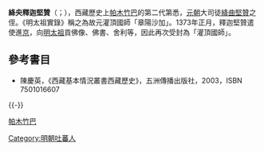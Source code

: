 '''絳央釋迦堅贊'''（{{bo|z=འཇམ་དབྱངས་ཤ་ཀྱ་རྒྱལ་མཚན|w='jam dbyangs sha kya rgyal mtshan}}；{{bd|1340年||1373年||}}），西藏歷史上[[帕木竹巴|帕木竹巴]]的第二代第悉，[[元朝|元朝]]大司徒[[絳曲堅贊|絳曲堅贊]]之侄。《明太祖實錄》稱之為故元灌頂國師「章陽沙加」。1373年正月，釋迦堅贊遣使進[[南京|京]]，向[[明太祖|明太祖]]貢佛像、佛書、舍利等，因此再次受封為「灌頂國師」。

==參考書目==
*陳慶英，《西藏基本情況叢書西藏歷史》，五洲傳播出版社，2003，ISBN 7501016607 

{{-}}
{{start box}}
{{s-before|[[绛曲坚赞|绛曲坚赞]]}}
{{s-title|[[帕竹王朝|帕竹王朝]]统治者|第二任<br />1364年─1373年}}
{{s-after|[[扎巴绛曲|扎巴绛曲]]}}
{{end box}}

[[category:西藏君主|帕木竹巴]]
[[Category:明朝吐蕃人|Category:明朝吐蕃人]]